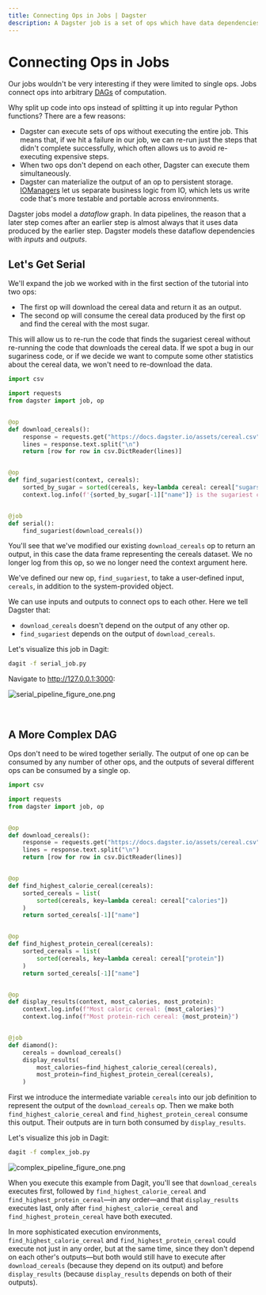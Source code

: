```yaml
---
title: Connecting Ops in Jobs | Dagster
description: A Dagster job is a set of ops which have data dependencies on each other to create a directed acyclic graph.
---
```


# Connecting Ops in Jobs

<CodeReferenceLink filePath="examples/docs_snippets/docs_snippets/intro_tutorial/basics/connecting_solids/" />

Our jobs wouldn't be very interesting if they were limited to single ops. Jobs connect ops into arbitrary [DAGs](https://en.wikipedia.org/wiki/Directed_acyclic_graph) of computation.

Why split up code into ops instead of splitting it up into regular Python functions? There are a few reasons:

- Dagster can execute sets of ops without executing the entire job. This means that, if we hit a failure in our job, we can re-run just the steps that didn't complete successfully, which often allows us to avoid re-executing expensive steps.
- When two ops don't depend on each other, Dagster can execute them simultaneously.
- Dagster can materialize the output of an op to persistent storage. [IOManagers](/concepts/io-management/io-managers) let us separate business logic from IO, which lets us write code that's more testable and portable across environments.

Dagster jobs model a _dataflow_ graph. In data pipelines, the reason that a later step comes after an earlier step is almost always that it uses data produced by the earlier step. Dagster models these dataflow dependencies with _inputs_ and _outputs_.

## Let's Get Serial

We'll expand the job we worked with in the first section of the tutorial into two ops:

- The first op will download the cereal data and return it as an output.
- The second op will consume the cereal data produced by the first op and find the cereal with the most sugar.

This will allow us to re-run the code that finds the sugariest cereal without re-running the code that downloads the cereal data. If we spot a bug in our sugariness code, or if we decide we want to compute some other statistics about the cereal data, we won't need to re-download the data.

```python file=/intro_tutorial/basics/connecting_solids/serial_pipeline.py
import csv

import requests
from dagster import job, op


@op
def download_cereals():
    response = requests.get("https://docs.dagster.io/assets/cereal.csv")
    lines = response.text.split("\n")
    return [row for row in csv.DictReader(lines)]


@op
def find_sugariest(context, cereals):
    sorted_by_sugar = sorted(cereals, key=lambda cereal: cereal["sugars"])
    context.log.info(f'{sorted_by_sugar[-1]["name"]} is the sugariest cereal')


@job
def serial():
    find_sugariest(download_cereals())
```

You'll see that we've modified our existing `download_cereals` op to return an output, in this case the data frame representing the cereals dataset. We no longer log from this op, so we no longer need the context argument here.

We've defined our new op, `find_sugariest`, to take a user-defined input, `cereals`, in addition to the system-provided <PyObject object="OpExecutionContext"
displayText="context" /> object.

We can use inputs and outputs to connect ops to each other. Here we tell Dagster that:

- `download_cereals` doesn't depend on the output of any other op.
- `find_sugariest` depends on the output of `download_cereals`.

Let's visualize this job in Dagit:

```bash
dagit -f serial_job.py
```

Navigate to <http://127.0.0.1:3000>:

<Image
alt="serial_pipeline_figure_one.png"
src="/images/tutorial/serial_pipeline_figure_one.png"
width={1680}
height={946}
/>

<br />

## A More Complex DAG

Ops don't need to be wired together serially. The output of one op can be consumed by any number of other ops, and the outputs of several different ops can be consumed by a single op.

```python file=/intro_tutorial/basics/connecting_solids/complex_pipeline.py
import csv

import requests
from dagster import job, op


@op
def download_cereals():
    response = requests.get("https://docs.dagster.io/assets/cereal.csv")
    lines = response.text.split("\n")
    return [row for row in csv.DictReader(lines)]


@op
def find_highest_calorie_cereal(cereals):
    sorted_cereals = list(
        sorted(cereals, key=lambda cereal: cereal["calories"])
    )
    return sorted_cereals[-1]["name"]


@op
def find_highest_protein_cereal(cereals):
    sorted_cereals = list(
        sorted(cereals, key=lambda cereal: cereal["protein"])
    )
    return sorted_cereals[-1]["name"]


@op
def display_results(context, most_calories, most_protein):
    context.log.info(f"Most caloric cereal: {most_calories}")
    context.log.info(f"Most protein-rich cereal: {most_protein}")


@job
def diamond():
    cereals = download_cereals()
    display_results(
        most_calories=find_highest_calorie_cereal(cereals),
        most_protein=find_highest_protein_cereal(cereals),
    )
```

First we introduce the intermediate variable `cereals` into our job definition to represent the output of the `download_cereals` op. Then we make both `find_highest_calorie_cereal` and `find_highest_protein_cereal` consume this output. Their outputs are in turn both consumed by `display_results`.

Let's visualize this job in Dagit:

```bash
dagit -f complex_job.py
```

<Image
alt="complex_pipeline_figure_one.png"
src="/images/tutorial/complex_pipeline_figure_one.png"
width={1680}
height={946}
/>

When you execute this example from Dagit, you'll see that `download_cereals` executes first, followed by `find_highest_calorie_cereal` and `find_highest_protein_cereal`—in any order—and that `display_results` executes last, only after `find_highest_calorie_cereal` and `find_highest_protein_cereal` have both executed.

In more sophisticated execution environments, `find_highest_calorie_cereal` and `find_highest_protein_cereal` could execute not just in any order, but at the same time, since they don't depend on each other's outputs—but both would still have to execute after `download_cereals` (because they depend on its output) and before `display_results` (because `display_results` depends on both of their outputs).
